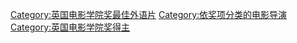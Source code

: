 [[Category:英国电影学院奖最佳外语片|Category:英国电影学院奖最佳外语片]]
[[Category:依奖项分类的电影导演|Category:依奖项分类的电影导演]]
[[Category:英国电影学院奖得主|Category:英国电影学院奖得主]]